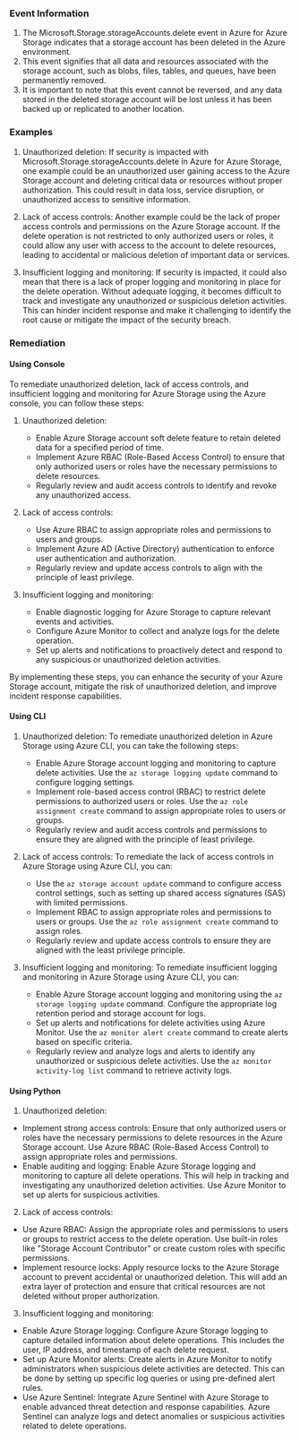 
### Event Information

1. The Microsoft.Storage.storageAccounts.delete event in Azure for Azure Storage indicates that a storage account has been deleted in the Azure environment.
2. This event signifies that all data and resources associated with the storage account, such as blobs, files, tables, and queues, have been permanently removed.
3. It is important to note that this event cannot be reversed, and any data stored in the deleted storage account will be lost unless it has been backed up or replicated to another location.


### Examples

1. Unauthorized deletion: If security is impacted with Microsoft.Storage.storageAccounts.delete in Azure for Azure Storage, one example could be an unauthorized user gaining access to the Azure Storage account and deleting critical data or resources without proper authorization. This could result in data loss, service disruption, or unauthorized access to sensitive information.

2. Lack of access controls: Another example could be the lack of proper access controls and permissions on the Azure Storage account. If the delete operation is not restricted to only authorized users or roles, it could allow any user with access to the account to delete resources, leading to accidental or malicious deletion of important data or services.

3. Insufficient logging and monitoring: If security is impacted, it could also mean that there is a lack of proper logging and monitoring in place for the delete operation. Without adequate logging, it becomes difficult to track and investigate any unauthorized or suspicious deletion activities. This can hinder incident response and make it challenging to identify the root cause or mitigate the impact of the security breach.

### Remediation

#### Using Console

To remediate unauthorized deletion, lack of access controls, and insufficient logging and monitoring for Azure Storage using the Azure console, you can follow these steps:

1. Unauthorized deletion:
   - Enable Azure Storage account soft delete feature to retain deleted data for a specified period of time.
   - Implement Azure RBAC (Role-Based Access Control) to ensure that only authorized users or roles have the necessary permissions to delete resources.
   - Regularly review and audit access controls to identify and revoke any unauthorized access.

2. Lack of access controls:
   - Use Azure RBAC to assign appropriate roles and permissions to users and groups.
   - Implement Azure AD (Active Directory) authentication to enforce user authentication and authorization.
   - Regularly review and update access controls to align with the principle of least privilege.

3. Insufficient logging and monitoring:
   - Enable diagnostic logging for Azure Storage to capture relevant events and activities.
   - Configure Azure Monitor to collect and analyze logs for the delete operation.
   - Set up alerts and notifications to proactively detect and respond to any suspicious or unauthorized deletion activities.

By implementing these steps, you can enhance the security of your Azure Storage account, mitigate the risk of unauthorized deletion, and improve incident response capabilities.

#### Using CLI

1. Unauthorized deletion: To remediate unauthorized deletion in Azure Storage using Azure CLI, you can take the following steps:
   - Enable Azure Storage account logging and monitoring to capture delete activities. Use the `az storage logging update` command to configure logging settings.
   - Implement role-based access control (RBAC) to restrict delete permissions to authorized users or roles. Use the `az role assignment create` command to assign appropriate roles to users or groups.
   - Regularly review and audit access controls and permissions to ensure they are aligned with the principle of least privilege.

2. Lack of access controls: To remediate the lack of access controls in Azure Storage using Azure CLI, you can:
   - Use the `az storage account update` command to configure access control settings, such as setting up shared access signatures (SAS) with limited permissions.
   - Implement RBAC to assign appropriate roles and permissions to users or groups. Use the `az role assignment create` command to assign roles.
   - Regularly review and update access controls to ensure they are aligned with the least privilege principle.

3. Insufficient logging and monitoring: To remediate insufficient logging and monitoring in Azure Storage using Azure CLI, you can:
   - Enable Azure Storage account logging and monitoring using the `az storage logging update` command. Configure the appropriate log retention period and storage account for logs.
   - Set up alerts and notifications for delete activities using Azure Monitor. Use the `az monitor alert create` command to create alerts based on specific criteria.
   - Regularly review and analyze logs and alerts to identify any unauthorized or suspicious delete activities. Use the `az monitor activity-log list` command to retrieve activity logs.

#### Using Python

1. Unauthorized deletion:
- Implement strong access controls: Ensure that only authorized users or roles have the necessary permissions to delete resources in the Azure Storage account. Use Azure RBAC (Role-Based Access Control) to assign appropriate roles and permissions.
- Enable auditing and logging: Enable Azure Storage logging and monitoring to capture all delete operations. This will help in tracking and investigating any unauthorized deletion activities. Use Azure Monitor to set up alerts for suspicious activities.

2. Lack of access controls:
- Use Azure RBAC: Assign the appropriate roles and permissions to users or groups to restrict access to the delete operation. Use built-in roles like "Storage Account Contributor" or create custom roles with specific permissions.
- Implement resource locks: Apply resource locks to the Azure Storage account to prevent accidental or unauthorized deletion. This will add an extra layer of protection and ensure that critical resources are not deleted without proper authorization.

3. Insufficient logging and monitoring:
- Enable Azure Storage logging: Configure Azure Storage logging to capture detailed information about delete operations. This includes the user, IP address, and timestamp of each delete request.
- Set up Azure Monitor alerts: Create alerts in Azure Monitor to notify administrators when suspicious delete activities are detected. This can be done by setting up specific log queries or using pre-defined alert rules.
- Use Azure Sentinel: Integrate Azure Sentinel with Azure Storage to enable advanced threat detection and response capabilities. Azure Sentinel can analyze logs and detect anomalies or suspicious activities related to delete operations.

